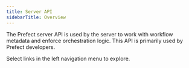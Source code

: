 ```yaml
---
title: Server API 
sidebarTitle: Overview
---
```



The Prefect server API is used by the server to work with workflow metadata and enforce orchestration logic. This API is primarily used by Prefect developers.

Select links in the left navigation menu to explore. 